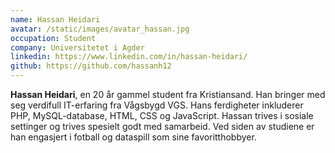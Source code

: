 ```yaml
---
name: Hassan Heidari
avatar: /static/images/avatar_hassan.jpg
occupation: Student
company: Universitetet i Agder
linkedin: https://www.linkedin.com/in/hassan-heidari/
github: https://github.com/hassanh12
---
```


**Hassan Heidari**, en 20 år gammel student fra Kristiansand. Han bringer med seg verdifull IT-erfaring fra Vågsbygd VGS. Hans ferdigheter inkluderer PHP, MySQL-database, HTML, CSS og JavaScript. Hassan trives i sosiale settinger og trives spesielt godt med samarbeid. Ved siden av studiene er han engasjert i fotball og dataspill som sine favoritthobbyer.
